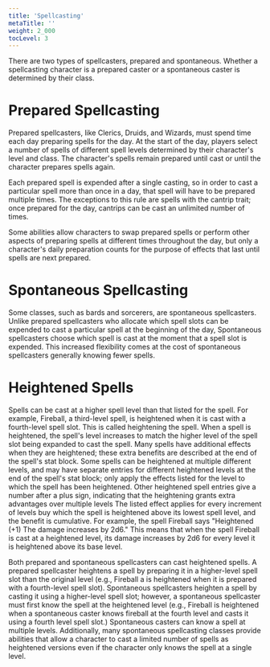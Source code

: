 ```yaml
---
title: 'Spellcasting'
metaTitle: ''
weight: 2_000
tocLevel: 3
---
```


There are two types of spellcasters, prepared and spontaneous. Whether a spellcasting character is a prepared caster or a spontaneous caster is determined by their class.

# Prepared Spellcasting

Prepared spellcasters, like Clerics, Druids, and Wizards, must spend time each day preparing spells for the day. At the start of the day, players select a number of spells of different spell levels determined by their character's level and class. The character's spells remain prepared until cast or until the character prepares spells again.

Each prepared spell is expended after a single casting, so in order to cast a particular spell more than once in a day, that spell will have to be prepared multiple times. The exceptions to this rule are spells with the cantrip trait; once prepared for the day, cantrips can be cast an unlimited number of times.

Some abilities allow characters to swap prepared spells or perform other aspects of preparing spells at different times throughout the day, but only a character's daily preparation counts for the purpose of effects that last until spells are next prepared.

# Spontaneous Spellcasting

Some classes, such as bards and sorcerers, are spontaneous spellcasters. Unlike prepared spellcasters who allocate which spell slots can be expended to cast a particular spell at the beginning of the day, Spontaneous spellcasters choose which spell is cast at the moment that a spell slot is expended. This increased flexibility comes at the cost of spontaneous spellcasters generally knowing fewer spells.

# Heightened Spells

Spells can be cast at a higher spell level than that listed for the spell. For example, Fireball, a third-level spell, is heightened when it is cast with a fourth-level spell slot. This is called heightening the spell. When a spell is heightened, the spell's level increases to match the higher level of the spell slot being expanded to cast the spell. Many spells have additional effects when they are heightened; these extra benefits are described at the end of the spell's stat block. Some spells can be heightened at multiple different levels, and may have separate entries for different heightened levels at the end of the spell's stat block; only apply the effects listed for the level to which the spell has been heightened. Other heightened spell entries give a number after a plus sign, indicating that the heightening grants extra advantages over multiple levels The listed effect applies for every increment of levels buy which the spell is heightened above its lowest spell level, and the benefit is cumulative. For example, the spell Fireball says "Heightened (+1) The damage increases by 2d6." This means that when the spell Fireball is cast at a heightened level, its damage increases by 2d6 for every level it is heightened above its base level.

Both prepared and spontaneous spellcasters can cast heightened spells. A prepared spellcaster heightens a spell by preparing it in a higher-level spell slot than the original level (e.g., Fireball a is heightened when it is prepared with a fourth-level spell slot). Spontaneous spellcasters heighten a spell by casting it using a higher-level spell slot; however, a spontaneous spellcaster must first know the spell at the heightened level (e.g., Fireball is heightened when a spontaneous caster knows fireball at the fourth level and casts it using a fourth level spell slot.) Spontaneous casters can know a spell at multiple levels. Additionally, many spontaneous spellcasting classes provide abilities that allow a character to cast a limited number of spells as heightened versions even if the character only knows the spell at a single level.
